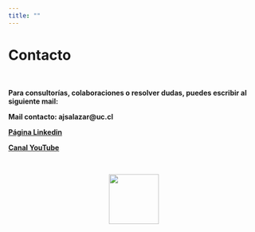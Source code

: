 ```yaml
---
title: ""
---
```


# **Contacto**

\

**Para consultorías, colaboraciones o resolver dudas, puedes escribir al siguiente mail:**

**Mail contacto: ajsalazar@uc.cl**

<a href = "https://www.linkedin.com/company/geostyle/" target = "_blank" rel = "noopener noreferrer"> **Página Linkedin** </a>

<a href = "https://www.youtube.com/channel/UC3Hepnp1iAuiELS5kDGrReQ" target = "_blank" rel = "noopener noreferrer"> **Canal YouTube** </a>

\

<center>
![](images/logo_final.png){width="100"}
</center>